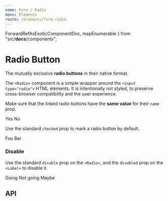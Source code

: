 ```yaml
---
name: Form / Radio
menu: Elements
route: /elements/form-radio
---
```



  ForwardRefAsExoticComponentDoc,
  mapEnumerable
} from "src/__docs__/components";

# Radio Button

The mutually exclusive **radio buttons** in their native format.

The `<Radio>` component is a simple wrapper around the `<input type="radio">` HTML elements.
It is intentionally not styled, to preserve cross-browser compatibility and the user experience.

Make sure that the linked radio buttons have the **same value** for their `name` prop.

<Playground>
  <Control>
    <Label>
      <Radio name="answer" /> Yes
    </Label>
    <Label>
      <Radio name="answer" /> No
    </Label>
  </Control>
</Playground>

Use the standard `checked` prop to mark a radio button by default.

<Playground>
  <Control>
    <Label>
      <Radio name="foobar" /> Foo
    </Label>
    <Label>
      <Radio name="foobar" defaultChecked /> Bar
    </Label>
  </Control>
</Playground>

### Disable

Use the standard `disable` prop on the `<Radio>`, and the `disabled` prop on the `<Label>` to disable it.

<Playground>
  <Control>
    <Label>
      <Radio name="rsvp" /> Going
    </Label>
    <Label>
      <Radio name="rsvp" /> Not going
    </Label>
    <Label disabled>
      <Radio name="rsvp" disabled /> Maybe
    </Label>
  </Control>
</Playground>

## API

<ForwardRefAsExoticComponentDoc component={Radio} docPath="/form/radio" />
